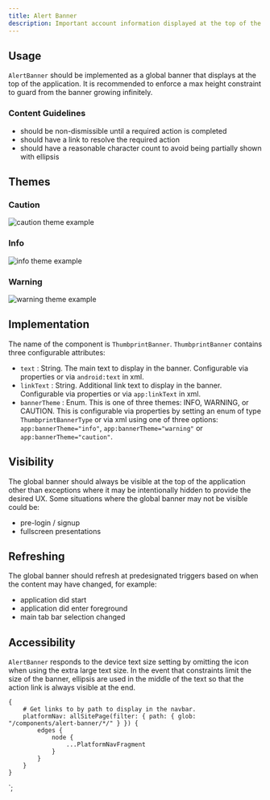 ```yaml
---
title: Alert Banner
description: Important account information displayed at the top of the application.
---
```



<ComponentHeader data={props.data} />

## **Usage**

`AlertBanner` should be implemented as a global banner that displays at the top of the application. It is recommended to enforce a max height constraint to guard from the banner growing infinitely.

### Content Guidelines

-   should be non-dismissible until a required action is completed
-   should have a link to resolve the required action
-   should have a reasonable character count to avoid being partially shown with ellipsis

## Themes

### Caution

![caution theme example](/img/alert-banner-theme-caution.png 'Caution')

### Info

![info theme example](/img/alert-banner-theme-info.png 'Info')

### Warning

![warning theme example](/img/alert-banner-theme-warning.png 'Warning')

## Implementation

The name of the component is `ThumbprintBanner`. `ThumbprintBanner` contains three configurable attributes:

-   `text` : String. The main text to display in the banner. Configurable via properties or via `android:text` in xml.
-   `linkText` : String. Additional link text to display in the banner. Configurable via properties or via `app:linkText` in xml.
-   `bannerTheme` : Enum. This is one of three themes: INFO, WARNING, or CAUTION. This is configurable via properties by setting an enum of type `ThumbprintBannerType` or via xml using one of three options: `app:bannerTheme="info"`, `app:bannerTheme="warning"` or `app:bannerTheme="caution"`.

## Visibility

The global banner should always be visible at the top of the application other than exceptions where it may be intentionally hidden to provide the desired UX. Some situations where the global banner may not be visible could be:

-   pre-login / signup
-   fullscreen presentations

## **Refreshing**

The global banner should refresh at predesignated triggers based on when the content may have changed, for example:

-   application did start
-   application did enter foreground
-   main tab bar selection changed

## **Accessibility**

`AlertBanner` responds to the device text size setting by omitting the icon when using the extra large text size. In the event that constraints limit the size of the banner, ellipsis are used in the middle of the text so that the action link is always visible at the end.

    {
        # Get links to by path to display in the navbar.
        platformNav: allSitePage(filter: { path: { glob: "/components/alert-banner/*/" } }) {
            edges {
                node {
                    ...PlatformNavFragment
                }
            }
        }
    }
`;
